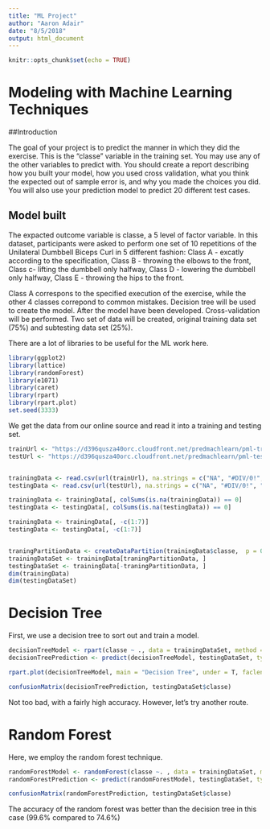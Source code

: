 ```yaml
---
title: "ML Project"
author: "Aaron Adair"
date: "8/5/2018"
output: html_document
---
```


```r
knitr::opts_chunk$set(echo = TRUE)
```
# Modeling with Machine Learning Techniques

##Introduction

The goal of your project is to predict the manner in which they did the exercise. This is the “classe” variable in the training set. You may use any of the other variables to predict with. You should create a report describing how you built your model, how you used cross validation, what you think the expected out of sample error is, and why you made the choices you did. You will also use your prediction model to predict 20 different test cases.

## Model built

The expacted outcome variable is classe, a 5 level of factor variable. In this dataset, participants were asked to perform one set of 10 repetitions of the Unilateral Dumbbell Biceps Curl in 5 different fashion: Class A - excatly according to the specification, Class B - throwing the elbows to the front, Class c- lifting the dumbbell only halfway, Class D - lowering the dumbbell only halfway, Class E - throwing the hips to the front.

Class A correspons to the specified execution of the exercise, while the other 4 classes correpond to common mistakes. Decision tree will be used to create the model. After the model have been developed. Cross-validation will be performed. Two set of data will be created, original training data set (75%) and subtesting data set (25%).

There are a lot of libraries to be useful for the ML work here.

```r
library(ggplot2)
library(lattice)
library(randomForest)
library(e1071)
library(caret)
library(rpart)
library(rpart.plot)
set.seed(3333)
```


We get the data from our online source and read it into a training and testing set.

```r
trainUrl <- "https://d396qusza40orc.cloudfront.net/predmachlearn/pml-training.csv"
testUrl <- "https://d396qusza40orc.cloudfront.net/predmachlearn/pml-testing.csv"


trainingData <- read.csv(url(trainUrl), na.strings = c("NA", "#DIV/0!", ""))
testingData <- read.csv(url(testUrl), na.strings = c("NA", "#DIV/0!", ""))

trainingData <- trainingData[, colSums(is.na(trainingData)) == 0]
testingData <- testingData[, colSums(is.na(testingData)) == 0]

trainingData <- trainingData[, -c(1:7)]
testingData <- testingData[, -c(1:7)]


traningPartitionData <- createDataPartition(trainingData$classe,  p = 0.7, list = F)
trainingDataSet <- trainingData[traningPartitionData, ]
testingDataSet <- trainingData[-traningPartitionData, ]
dim(trainingData)
dim(testingDataSet)
```
# Decision Tree

First, we use a decision tree to sort out and train a model.

```r
decisionTreeModel <- rpart(classe ~ ., data = trainingDataSet, method = "class")
decisionTreePrediction <- predict(decisionTreeModel, testingDataSet, type = "class")

rpart.plot(decisionTreeModel, main = "Decision Tree", under = T, faclen = 0)

confusionMatrix(decisionTreePrediction, testingDataSet$classe)
```

Not too bad, with a fairly high accuracy. However, let's try another route.

# Random Forest

Here, we employ the random forest technique. 

```r
randomForestModel <- randomForest(classe ~. , data = trainingDataSet, method = "class")
randomForestPrediction <- predict(randomForestModel, testingDataSet, type = "class")

confusionMatrix(randomForestPrediction, testingDataSet$classe)
```

The accuracy of the random forest was better than the decision tree in this case (99.6% compared to 74.6%)